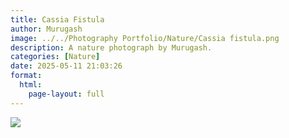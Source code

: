```yaml
---
title: Cassia Fistula
author: Murugash
image: ../../Photography Portfolio/Nature/Cassia fistula.png
description: A nature photograph by Murugash.
categories: [Nature]
date: 2025-05-11 21:03:26
format:
  html:
    page-layout: full
---
```


![](../../Photography Portfolio/Nature/Cassia fistula.png)
